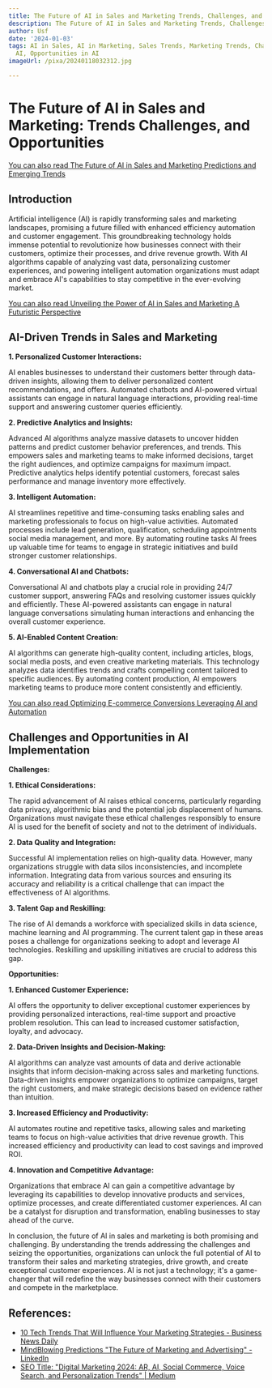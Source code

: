 ```yaml
---
title: The Future of AI in Sales and Marketing Trends, Challenges, and Opportunities
description: The Future of AI in Sales and Marketing Trends, Challenges, and Opportunities
author: Usf
date: '2024-01-03'
tags: AI in Sales, AI in Marketing, Sales Trends, Marketing Trends, Challenges in
  AI, Opportunities in AI
imageUrl: /pixa/20240118032312.jpg

---
```

# The Future of AI in Sales and Marketing:  Trends Challenges, and Opportunities

[You can also read The Future of AI in Sales and Marketing Predictions and Emerging Trends](The%20Future%20of%20AI%20in%20Sales%20and%20Marketing%20Predictions%20and%20Emerging%20Trends)


## Introduction

Artificial intelligence (AI) is rapidly transforming sales and marketing landscapes, promising a future  filled with enhanced efficiency automation and customer engagement. This groundbreaking technology holds immense potential to revolutionize how businesses connect with their customers, optimize their processes, and drive revenue growth.  With AI algorithms capable of analyzing vast data, personalizing customer experiences, and powering intelligent  automation organizations must adapt and embrace AI's capabilities to stay competitive in the ever-evolving  market.

[You can also read Unveiling  the Power of AI in Sales and Marketing A Futuristic Perspective](Unveiling%20the%20Power%20of%20AI%20in%20Sales%20and%20Marketing%20A%20Futuristic%20Perspective)


##  AI-Driven Trends  in  Sales and Marketing

**1. Personalized Customer Interactions:**

AI enables businesses to understand their customers better through data-driven insights, allowing them  to deliver personalized content recommendations, and offers. Automated chatbots and AI-powered virtual assistants can engage in natural language interactions, providing real-time support and answering customer queries efficiently.

**2. Predictive Analytics and Insights:**

Advanced AI algorithms analyze  massive datasets to uncover hidden patterns and predict customer behavior preferences, and trends. This empowers sales and  marketing teams to make informed decisions,  target the right  audiences, and optimize campaigns for maximum impact.  Predictive  analytics helps identify potential customers, forecast sales performance and manage inventory more effectively.

**3. Intelligent Automation:**

AI streamlines repetitive and  time-consuming tasks  enabling sales and  marketing professionals to focus on high-value activities. Automated processes include lead generation, qualification, scheduling appointments social media management, and more. By automating routine tasks AI frees up valuable time for teams  to engage in strategic initiatives and build stronger customer relationships.

**4. Conversational  AI and Chatbots:**

Conversational AI  and chatbots  play a crucial role in providing 24/7 customer support, answering FAQs and resolving customer issues quickly  and efficiently. These  AI-powered assistants can engage in natural language conversations simulating human interactions and enhancing the overall customer experience.

**5. AI-Enabled  Content Creation:**

AI algorithms  can generate high-quality content, including articles, blogs, social media posts, and  even creative marketing  materials. This technology analyzes data identifies trends  and crafts compelling content tailored  to specific audiences. By automating content production, AI empowers marketing teams to  produce more content consistently and efficiently.

[You can also  read Optimizing E-commerce Conversions Leveraging AI  and Automation](Optimizing%20E-commerce%20Conversions%20Leveraging%20AI%20and%20Automation)


## Challenges and Opportunities in AI Implementation

**Challenges:**

**1. Ethical Considerations:**

The rapid advancement  of AI  raises ethical concerns, particularly regarding data privacy, algorithmic bias  and the potential job displacement of humans. Organizations must navigate these ethical challenges responsibly to ensure AI is used for the benefit of society and  not  to the detriment of individuals.

**2. Data Quality and Integration:**

Successful AI  implementation relies on high-quality data.  However, many organizations struggle with data silos inconsistencies, and incomplete information. Integrating data from various sources and  ensuring its accuracy and reliability is a critical challenge that can impact the effectiveness of AI algorithms.

**3. Talent Gap and Reskilling:**

The rise of AI demands a workforce with specialized skills  in data science,  machine learning and AI programming. The current talent gap in these areas poses  a challenge for organizations  seeking to adopt and  leverage AI  technologies. Reskilling and upskilling initiatives  are  crucial to address this gap.

**Opportunities:**

**1. Enhanced Customer Experience:**

AI offers the opportunity to deliver exceptional customer experiences by  providing  personalized interactions, real-time support and proactive problem resolution. This can lead  to increased customer satisfaction, loyalty, and advocacy.

**2. Data-Driven Insights and Decision-Making:**

AI algorithms can  analyze vast amounts of data  and derive actionable insights that  inform decision-making across sales and marketing functions. Data-driven insights  empower organizations to optimize campaigns, target the right customers, and  make strategic  decisions based on evidence rather than intuition.

**3. Increased Efficiency and Productivity:**

AI automates routine and  repetitive tasks, allowing  sales and marketing teams  to focus on high-value activities that drive  revenue growth. This increased efficiency and productivity can lead to cost savings and improved ROI.

**4. Innovation and  Competitive Advantage:**

Organizations  that embrace AI can gain a  competitive advantage  by leveraging its  capabilities to develop innovative products and services, optimize  processes, and create differentiated customer experiences. AI can be a catalyst for disruption and transformation, enabling businesses to stay ahead of the curve.

In conclusion, the future of AI in sales and marketing is both promising and challenging. By understanding the trends addressing the challenges and seizing the opportunities,  organizations can unlock  the full potential of AI to transform their sales  and marketing strategies, drive growth, and create  exceptional customer experiences. AI is not  just a technology; it's a game-changer that will redefine the way businesses connect with their customers and compete in the marketplace.

## References:
- [10 Tech Trends That Will Influence Your Marketing Strategies - Business News Daily](https://www.businessnewsdaily.com/8564-future-of-marketing.html)
- [MindBlowing Predictions "The Future of Marketing and Advertising" - LinkedIn](https://www.linkedin.com/pulse/mindblowing-predictions-future-marketing)
- [SEO Title: "Digital Marketing 2024: AR, AI, Social Commerce, Voice Search, and Personalization Trends" | Medium](https://medium.com/@TaqweemFatima/futuristic-digital-marketing-trends-2024-your-brand-your-way-230f81ddf094)
